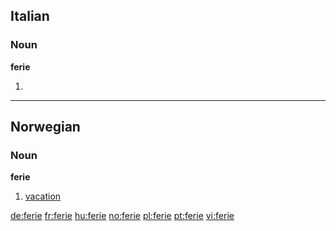 ==Italian==

===Noun===
'''ferie''' {{f}}

# {{plural of|[[feria]]|lang=Italian}}

----

==Norwegian==

===Noun===
{{no-noun|ferie|ferien|ferier|feriene|gender=Male}}
'''ferie''' {{m}}

# [[vacation]]

[[de:ferie]]
[[fr:ferie]]
[[hu:ferie]]
[[no:ferie]]
[[pl:ferie]]
[[pt:ferie]]
[[vi:ferie]]